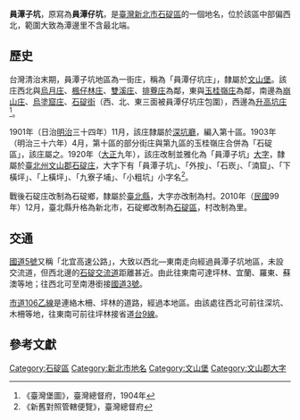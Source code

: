 {{noteTA
|1 = zh-cn:庄; zh-hk:庄; zh-tw:庄;
}}
{{Infobox Hokkien name
| title      = 員潭子坑
| hanji      = 員潭仔坑
| poj        = Îⁿ-thâm-á-khiⁿ
| hanlo      = 
| tl         = Înn-thâm-á-khinn
| bp         = 
| hokkienipa = 
| lm         = 
| image      = 
| image_size = 
| caption    = 
}}
'''員潭子坑'''，原寫為'''員潭仔坑'''，是[[臺灣|臺灣]][[新北市|新北市]][[石碇區|石碇區]]的一個地名，位於該區中部偏西北，範圍大致為潭邊里不含最北端。

==歷史==
台灣清治末期，員潭子坑地區為一街庄，稱為「員潭仔坑庄」，隸屬於[[文山堡|文山堡]]。該庄西北與[[烏月庄|烏月庄]]、[[楓仔林庄|楓仔林庄]]、[[雙溪_(新北市石碇區)|雙溪庄]]、[[排藔庄|排藔庄]]為鄰，東與[[玉桂嶺庄|玉桂嶺庄]]為鄰，南邊為[[崩山_(新北市)|崩山庄]]、[[烏塗窟_(新北市)|烏塗窟庄]]、[[石碇街|石碇街]]（西、北、東三面被員潭仔坑庄包圍），西邊為[[升高坑庄|升高坑庄]]<ref>《臺灣堡圖》，臺灣總督府，1904年</ref>。

1901年（日治[[明治|明治]]三十四年）11月，該庄隸屬於[[深坑廳|深坑廳]]，編入第十區。1903年（明治三十六年）4月，第十區的部分街庄與第九區的玉桂嶺庄合併為「石碇區」，該庄屬之。1920年（[[大正|大正]]九年），該庄改制並雅化為「員潭子坑」[[大字|大字]]，隸屬於[[臺北州|臺北州]][[文山郡|文山郡]][[石碇庄|石碇庄]]，大字下有「員潭子坑」、「外按」、「石崁」、「湳窟」、「下橫坪」、「上橫坪」、「九寮子埔」、「小粗坑」小字名<ref>《新舊對照管轄便覽》，臺灣總督府</ref>。

戰後石碇庄改制為石碇鄉，隸屬於[[臺北縣|臺北縣]]，大字亦改制為村。2010年（[[中華民國|民國]]99年）12月，臺北縣升格為新北市，石碇鄉改制為[[石碇區|石碇區]]，村改制為里。

==交通==
[[蔣渭水高速公路|國道5號]]又稱「北宜高速公路」，大致以西北—東南走向經過員潭子坑地區，未設交流道，但西北邊的[[石碇交流道|石碇交流道]]距離甚近。由此往東南可達坪林、宜蘭、羅東、蘇澳等地；往西北可至南港銜接[[福爾摩沙高速公路|國道3號]]。

[[市道106乙線|市道106乙線]]是連絡木柵、坪林的道路，經過本地區。由該處往西北可前往深坑、木柵等地，往東南可前往坪林接省道[[台9線|台9線]]。

==參考文獻==
{{reflist}}

{{文山郡}}

[[Category:石碇區|Category:石碇區]]
[[Category:新北市地名|Category:新北市地名]]
[[Category:文山堡|Category:文山堡]]
[[Category:文山郡大字|Category:文山郡大字]]